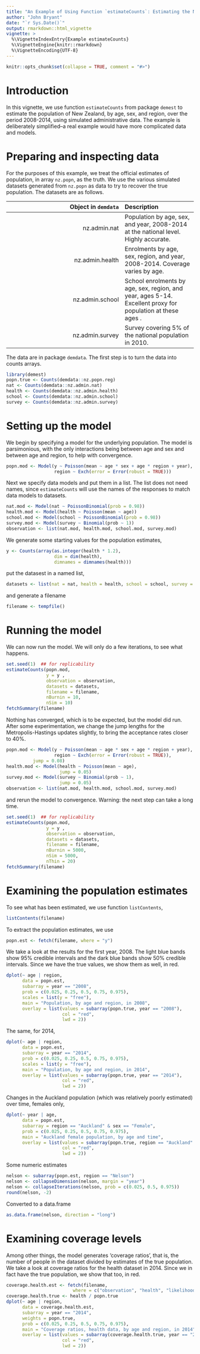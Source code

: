 ```yaml
---
title: "An Example of Using Function `estimateCounts`: Estimating the New Zealand Population"
author: "John Bryant"
date: "`r Sys.Date()`"
output: rmarkdown::html_vignette
vignette: >
  %\VignetteIndexEntry{Example estimateCounts}
  %\VignetteEngine{knitr::rmarkdown}
  %\VignetteEncoding{UTF-8}
---
```


```r
knitr::opts_chunk$set(collapse = TRUE, comment = "#>")
```

# Introduction

In this vignette, we use  function `estimateCounts` from package `demest` to estimate the population of New Zealand, by age, sex, and region, over the period 2008-2014, using simulated administrative data. The example is deliberately simplified--a real example would have more complicated data and models.

# Preparing and inspecting data

For the purposes of this example, we treat the official estimates of population, in array `nz.popn`, as the truth.  We use the various simulated datasets generated from `nz.popn` as data to try to recover the true population.  The datasets are as follows.

| Object in `demdata` | Description |
|--------------------:|:------------|
| nz.admin.nat | Population by age, sex, and year, 2008-2014 at the national level. Highly accurate. |
| nz.admin.health | Enrolments by age, sex, region, and year, 2008-2014.  Coverage varies by age.  |
| nz.admin.school | School enrolments by age, sex, region, and year, ages 5-14. Excellent proxy for population at these ages .|
| nz.admin.survey | Survey covering 5\% of the national population in 2010. |


The data are in package `demdata`.  The first step is to turn the data into counts arrays. 
```r
library(demest)
popn.true <- Counts(demdata::nz.popn.reg)
nat <- Counts(demdata::nz.admin.nat)
health <- Counts(demdata::nz.admin.health)
school <- Counts(demdata::nz.admin.school)
survey <- Counts(demdata::nz.admin.survey)
```

# Setting up the model

We begin by specifying a model for the underlying population.  The model is parsimonious, with the only interactions being between age and sex and between age and region, to help with convergence.

```r
popn.mod <- Model(y ~ Poisson(mean ~ age * sex + age * region + year),
                  region ~ Exch(error = Error(robust = TRUE)))
```

Next we specify data models and put them in a list.  The list does not need names, since `estimateCounts` will use the names of the responses to match data models to datasets.
```r
nat.mod <- Model(nat ~ PoissonBinomial(prob = 0.98))
health.mod <- Model(health ~ Poisson(mean ~ age))
school.mod <- Model(school ~ PoissonBinomial(prob = 0.98))
survey.mod <- Model(survey ~ Binomial(prob ~ 1))
observation <- list(nat.mod, health.mod, school.mod, survey.mod)
```

We generate some starting values for the population estimates,
```r
y <- Counts(array(as.integer(health * 1.2),
                  dim = dim(health),
                  dimnames = dimnames(health)))
```
put the datasest in a named list,
```r
datasets <- list(nat = nat, health = health, school = school, survey = survey)
```
and generate a filename
```r
filename <- tempfile()
```


# Running the model

We can now run the model. We will only do a few iterations, to see what happens.

```r
set.seed(1)  ## for replicability
estimateCounts(popn.mod,
               y = y ,
               observation = observation,
               datasets = datasets,
               filename = filename,
               nBurnin = 10,
               nSim = 10)
fetchSummary(filename)
```

Nothing has converged, which is to be expected, but the model did run.  After some experimentation, we change the jump lengths for the Metropolis-Hastings updates slightly,
to bring the acceptance rates closer to 40%.
```r
popn.mod <- Model(y ~ Poisson(mean ~ age * sex + age * region + year),
                  region ~ Exch(error = Error(robust = TRUE)),
		  jump = 0.08)
health.mod <- Model(health ~ Poisson(mean ~ age),
                    jump = 0.05)
survey.mod <- Model(survey ~ Binomial(prob ~ 1),
                    jump = 0.05)
observation <- list(nat.mod, health.mod, school.mod, survey.mod)
```
and rerun the model to convergence.  Warning: the next step can take a long time.
```r
set.seed(1)  ## for replicability
estimateCounts(popn.mod,
               y = y ,
               observation = observation,
               datasets = datasets,
               filename = filename,
               nBurnin = 5000,
               nSim = 5000,
               nThin = 20)
fetchSummary(filename)
```

# Examining the population estimates

To see what has been estimated, we use function `listContents`,
```r
listContents(filename)
```


To extract the population estimates, we use
```r
popn.est <- fetch(filename, where = "y")
```

We take a look at the results for the first year, 2008. The light blue bands show 95\% credible intervals and the dark blue bands show 50\% credible intervals.  Since we have the true values, we show them as well, in red.
```r
dplot(~ age | region,
      data = popn.est,
      subarray = year == "2008",
      prob = c(0.025, 0.25, 0.5, 0.75, 0.975),
      scales = list(y = "free"),
      main = "Population, by age and region, in 2008",
      overlay = list(values = subarray(popn.true, year == "2008"),
                     col = "red",
                     lwd = 2))
```

The same, for 2014,

```r
dplot(~ age | region,
      data = popn.est,
      subarray = year == "2014",
      prob = c(0.025, 0.25, 0.5, 0.75, 0.975),
      scales = list(y = "free"),
      main = "Population, by age and region, in 2014",
      overlay = list(values = subarray(popn.true, year == "2014"),
                     col = "red",
                     lwd = 2))
```

Changes in the Auckland population (which was relatively poorly estimated) over time, females only,
```r
dplot(~ year | age,
      data = popn.est,
      subarray = region == "Auckland" & sex == "Female",
      prob = c(0.025, 0.25, 0.5, 0.75, 0.975),
      main = "Auckland female population, by age and time",
      overlay = list(values = subarray(popn.true, region == "Auckland" & sex == "Female"),
                     col = "red",
                     lwd = 2))
```

Some numeric estimates
```r
nelson <- subarray(popn.est, region == "Nelson")
nelson <- collapseDimension(nelson, margin = "year")
nelson <- collapseIterations(nelson, prob = c(0.025, 0.5, 0.975))
round(nelson, -2)
```

Converted to a data.frame
```r
as.data.frame(nelson, direction = "long")
```

# Examining coverage levels

Among other things, the model generates 'coverage ratios', that is, the number of people in the dataset divided by estimates of the true population.  We take a look at coverage ratios for the health dataset in 2014.  Since we in fact have the true population, we show that too, in red.

```r
coverage.health.est <- fetch(filename, 
                         where = c("observation", "health", "likelihood", "mean"))
coverage.health.true <- health / popn.true
dplot(~ age | region,
      data = coverage.health.est,
      subarray = year == "2014",
      weights = popn.true,
      prob = c(0.025, 0.25, 0.5, 0.75, 0.975),
      main = "Coverage ratios, health data, by age and region, in 2014",
      overlay = list(values = subarray(coverage.health.true, year == "2014"),
                     col = "red",
                     lwd = 2))
```

